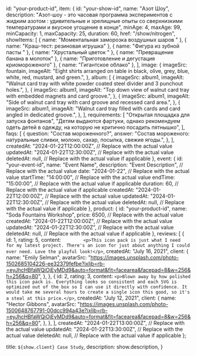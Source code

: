   id: "your-product-id",
  item: {
    id: "your-show-id",
    name: "Азот Шоу",
    description:
      "Азот-шоу - это часовая программа экспериментов с жидким азотом : удивительные и зрелищные опыты со сверхнизкими температурами и вкусное угощение в конце",
    minAge: 4,
    maxAge: 99,
    minCapacity: 1,
    maxCapacity: 25,
    duration: 60,
    href: "/show/nitrogen",
    showItems: [
      { name: "Моментальная заморозка воздушных шаров " },
      { name: "Краш-тест: резиновая игрушка" },
      { name: "Фигура из зубной пасты " },
      { name: "Хрустальный цветок " },
      { name: "Превращение банана в молоток" },
      { name: "Приготовление и дегустация криомороженого" },
      { name: "Гигантское облако" },
    ],
    image: {
      imageSrc: fountain,
      imageAlt:
        "Eight shirts arranged on table in black, olive, grey, blue, white, red, mustard, and green.",
    },
    album: [
      {
        imageSrc: album1,
        imageAlt:
          "Walnut card tray with white powder coated steel divider and 3 punchout holes.",
      },
      {
        imageSrc: album1,
        imageAlt:
          "Top down view of walnut card tray with embedded magnets and card groove.",
      },
      {
        imageSrc: album1,
        imageAlt:
          "Side of walnut card tray with card groove and recessed card area.",
      },
      {
        imageSrc: album1,
        imageAlt:
          "Walnut card tray filled with cards and card angled in dedicated groove.",
      },
    ],
    requirements: [
      "Открытая площадка для запуска фонтанов",
      "Детям выдаются фартуки, однако рекомендуем одеть детей в одежду, на которую не критично посадить пятнышко",
    ],
    faqs: [
      {
        question: "Состав мороженного?",
        answer:
          "Состав мороженого: натуральные сливки, молоко, сахар, посыпка, свежие ягоды.",
      },
    ],
    createdAt: "2024-01-22T12:00:00Z", // Replace with the actual value
    updatedAt: "2024-01-22T12:30:00Z", // Replace with the actual value
    deletedAt: null, // Replace with the actual value if applicable
  },
  event: {
    id: "your-event-id",
    name: "Event Name",
    description: "Event Description", // Replace with the actual value
    date: "2024-01-22", // Replace with the actual value
    startTime: "14:00:00", // Replace with the actual value
    endTime: "15:00:00", // Replace with the actual value if applicable
    duration: 60, // Replace with the actual value if applicable
    createdAt: "2024-01-22T12:00:00Z", // Replace with the actual value
    updatedAt: "2024-01-22T12:30:00Z", // Replace with the actual value
    deletedAt: null, // Replace with the actual value if applicable
  },
  product: {
    id: "your-product-id",
    name: "Soda Fountains Workshop",
    price: 6500, // Replace with the actual value
    createdAt: "2024-01-22T12:00:00Z", // Replace with the actual value
    updatedAt: "2024-01-22T12:30:00Z", // Replace with the actual value
    deletedAt: null, // Replace with the actual value if applicable
  },
  reviews: [
    {
      id: 1,
      rating: 5,
      content: `         <p>This icon pack is just what I need for my latest project. There's an icon for just about anything I could ever need. Love the playful look!</p>
      `,
      createdAt: "July 16, 2021",
      client: {
        name: "Emily Selman",
        avatarSrc:
          "https://images.unsplash.com/photo-1502685104226-ee32379fefbe?ixlib=rb-=eyJhcHBfaWQiOjEyMDd9&auto=format&fit=facearea&facepad=8&w=256&h=256&q=80",
      },
    },
    {
      id: 2,
      rating: 3,
      content: `
        <p>Blown away by how polished this icon pack is. Everything looks so consistent and each SVG is optimized out of the box so I can use it directly with confidence. It would take me several hours to create a single icon this good, so it's a steal at this price.</p>
      `,
      createdAt: "July 12, 2021",
      client: {
        name: "Hector Gibbons",
        avatarSrc:
          "https://images.unsplash.com/photo-1500648767791-00dcc994a43e?ixlib=rb-=eyJhcHBfaWQiOjEyMDd9&auto=format&fit=facearea&facepad=8&w=256&h=256&q=80",
      },
    },
  ],
  createdAt: "2024-01-22T13:00:00Z", // Replace with the actual value
  updatedAt: "2024-01-22T13:30:00Z", // Replace with the actual value
  deletedAt: null, // Replace with the actual value if applicable
};


  title: `${show.client} Case Study`,
  description: show.description,
}

<Show show={show} />
